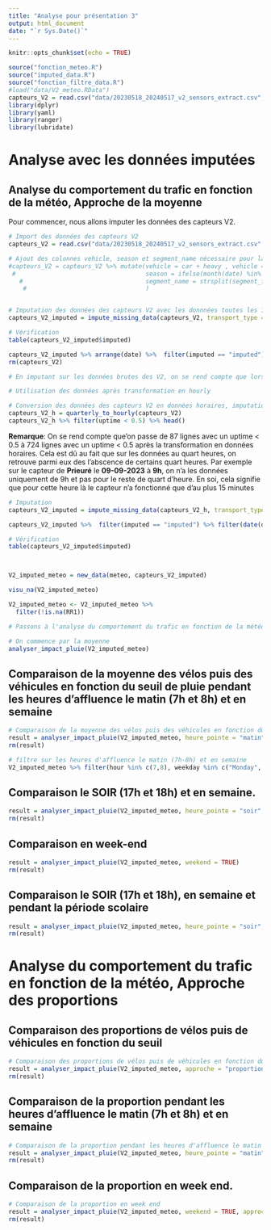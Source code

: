 ```yaml
---
title: "Analyse pour présentation 3"
output: html_document
date: "`r Sys.Date()`"
---
```


```r
knitr::opts_chunk$set(echo = TRUE)
```


```r
source("fonction_meteo.R")
source("imputed_data.R")
source("fonction_filtre_data.R")
#load("data/V2_meteo.RData")
capteurs_V2 = read.csv("data/20230518_20240517_v2_sensors_extract.csv", sep=",", header=TRUE)
library(dplyr)
library(yaml)
library(ranger)
library(lubridate)
```


# Analyse avec les données imputées

## Analyse du comportement du trafic en fonction de la météo, Approche de la moyenne

Pour commencer, nous allons imputer les données des capteurs V2.



```r

# Import des données des capteurs V2
capteurs_V2 = read.csv("data/20230518_20240517_v2_sensors_extract.csv", sep=",", header=TRUE)

# Ajout des colonnes vehicle, season et segment_name nécessaire pour lancer la fonction impute_missing_data
#capteurs_V2 = capteurs_V2 %>% mutate(vehicle = car + heavy , vehicle = ifelse(uptime>=0.5, vehicle, NA),
 #                                    season = ifelse(month(date) %in% c(3,4,5), "printemps", ifelse(month(date) %in% c(6,7,8),   #                                                    "été", ifelse(month(date) %in% c(9,10,11), "automne", "hiver"))),
   #                                  segment_name = strsplit(segment_fullname, " - ") %>% sapply(function(x) x[1])
    #                                 )


# Imputation des données des capteurs V2 avec les donnnées toutes les 15 minutes
capteurs_V2_imputed = impute_missing_data(capteurs_V2, transport_type = "vehicle")

# Vérification
table(capteurs_V2_imputed$imputed)

capteurs_V2_imputed %>% arrange(date) %>%  filter(imputed == "imputed")
rm(capteurs_V2)

# En imputant sur les données brutes des V2, on se rend compte que lorsqu'on a des NA sur une même heure (les données étant pris chaque 15 minutes), elles sont toutes imputées par la même valeur
```



```r
# Utilisation des données après transformation en hourly

# Conversion des données des capteurs V2 en données horaires, imputation et fusion avec les données météo
capteurs_V2_h = quarterly_to_hourly(capteurs_V2)
capteurs_V2_h %>% filter(uptime < 0.5) %>% head()

```


**Remarque**: On se rend compte que'on passe de 87 lignes avec un uptime < 0.5 à 724 lignes avec un uptime < 0.5 après la transformation en données horaires. Cela est dû au fait que sur les données au quart heures, on retrouve parmi eux des l'abscence de certains quart heures. Par exemple sur le capteur de **Prieuré** le **09-09-2023** à **9h**, on n'a les données uniquement de 9h et pas pour le reste de quart d'heure. En soi, cela signifie que pour cette heure là le capteur n'a fonctionné que d'au plus 15 minutes


```r

# Imputation
capteurs_V2_imputed = impute_missing_data(capteurs_V2_h, transport_type = "vehicle")

capteurs_V2_imputed %>%  filter(imputed == "imputed") %>% filter(date(date) == "2023-09-13")

# Vérification
table(capteurs_V2_imputed$imputed)



V2_imputed_meteo = new_data(meteo, capteurs_V2_imputed)

visu_na(V2_imputed_meteo)

V2_imputed_meteo <- V2_imputed_meteo %>%
  filter(!is.na(RR1))

```





```r
# Passons à l'analyse du comportement du trafic en fonction de la météo

# On commence par la moyenne
analyser_impact_pluie(V2_imputed_meteo)

```

## Comparaison de la moyenne des vélos puis des véhicules en fonction du seuil de pluie pendant les heures d'affluence le matin (7h et 8h) et en semaine

```r
# Comparaison de la moyenne des vélos puis des véhicules en fonction du seuil de pluie pendant les heures d'affluence le matin (7h et 8h) et en semaine
result = analyser_impact_pluie(V2_imputed_meteo, heure_pointe = "matin", weekend = FALSE)
rm(result)

# filtre sur les heures d'affluence le matin (7h-8h) et en semaine
V2_imputed_meteo %>% filter(hour %in% c(7,8), weekday %in% c("Monday", "Tuesday", "Wednesday", "Thursday", "Friday")) %>% filter(RR1>1.5)
```

## Comparaison le SOIR (17h et 18h) et en semaine.

```r
result = analyser_impact_pluie(V2_imputed_meteo, heure_pointe = "soir", weekend = FALSE)
rm(result)
```


## Comparaison en week-end

```r
result = analyser_impact_pluie(V2_imputed_meteo, weekend = TRUE)
rm(result)
```


## Comparaison le SOIR (17h et 18h), en semaine et pendant la période scolaire

```r
result = analyser_impact_pluie(V2_imputed_meteo, heure_pointe = "soir", weekend = FALSE, vacances = FALSE)
rm(result)
```


# Analyse du comportement du trafic en fonction de la météo, Approche des proportions

## Comparaison des proportions de vélos puis de véhicules en fonction du seuil

```r
# Comparaison des proportions de vélos puis de véhicules en fonction du seuil
result = analyser_impact_pluie(V2_imputed_meteo, approche = "proportion")
rm(result)
```


## Comparaison de la proportion pendant les heures d'affluence le matin (7h et 8h) et en semaine

```r
# Comparaison de la proportion pendant les heures d'affluence le matin (7h et 8h) et en semaine
result = analyser_impact_pluie(V2_imputed_meteo, heure_pointe = "matin", weekend = FALSE, approche = "proportion")
rm(result)
```


## Comparaison de la proportion en week end.

```r
# Comparaison de la proportion en week end
result = analyser_impact_pluie(V2_imputed_meteo, weekend = TRUE, approche = "proportion")
rm(result)
```











